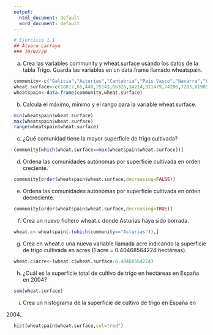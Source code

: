 ---
output:
  html_document: default
  word_document: default
---
```{r}
# Ejercicio 1.1
## Álvaro Larraya
### 10/02/20
```

a) Crea las variables community y wheat.surface usando los datos de la
tabla Trigo. Guarda las variables en un data.frame llamado wheatspain.

```{r}
community<-c("Galicia","Asturias","Cantabria","País Vasco","Navarra","La Rioja","Aragón","Cataluña","Islas Baleares","Castilla y León","Madrid","Castilla-La Mancha","C. Valenciana","Región de Murcia","Extremadura","Andalucía","Islas Canarias")
wheat.surface<-c(18817,65,440,25143,66326,34214,311479,74206,7203,619858,13118,263424,6111,9500,143250,558292,100)
wheatspain<-data.frame(community,wheat.surface)
```

b) Calcula el máximo, mínimo y el rango para la variable wheat.surface.

```{r}
min(wheatspain$wheat.surface)
max(wheatspain$wheat.surface)
range(wheatspain$wheat.surface)
```

c) ¿Qué comunidad tiene la mayor superficie de trigo cultivada?

```{r}
community[which(wheat.surface==max(wheatspain$wheat.surface))]
```

d) Ordena las comunidades autónomas por superficie cultivada en orden
creciente.

```{r}
community[order(wheatspain$wheat.surface,decreasing=FALSE)]
```

e) Ordena las comunidades autónomas por superficie cultivada en orden
decreciente.

```{r}
community[order(wheatspain$wheat.surface,decreasing=TRUE)]
```

f) Crea un nuevo fichero wheat.c donde Asturias haya sido borrada.

```{r}
wheat.c<-wheatspain[-(which(community=="Asturias")),]
```

g)  Crea en wheat.c una nueva variable llamada acre indicando la superficie
de trigo cultivada en acres (1 acre = 0.40468564224 hectáreas).

```{r}
wheat.c$acre<-(wheat.c$wheat.surface/0.40468564224)
```

h) ¿Cuál es la superficie total de cultivo de trigo en hectáreas en España
en 2004?

```{r}
sum(wheat.surface)
```

i) Crea un histograma de la superficie de cultivo de trigo en España en
2004.

```{r}
hist(wheatspain$wheat.surface,col="red")
```
